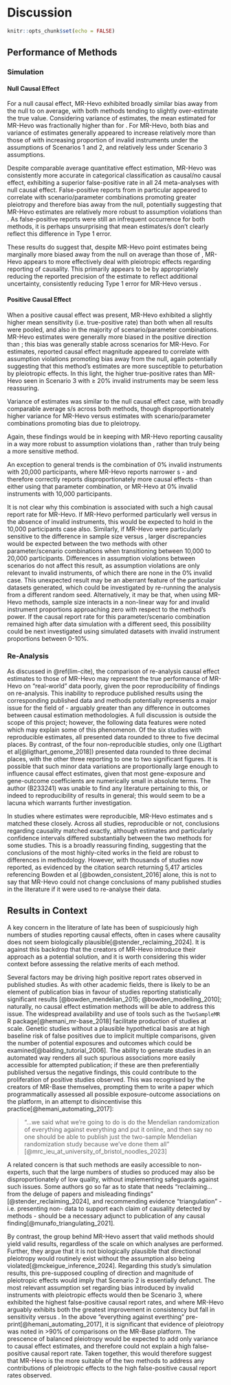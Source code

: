 # Discussion

```r
knitr::opts_chunk$set(echo = FALSE)
```


## Performance of Methods 

### Simulation

#### Null Causal Effect
\leavevmode\newline For a null causal effect, MR-Hevo exhibited broadly similar bias away from the null to \acr{WME} on average, with both methods tending to slightly over-estimate the true value. Considering variance of estimates, the mean estimated \acr{SE} for MR-Hevo was fractionally higher than for \acr{WME}. For MR-Hevo, both bias and variance of estimates generally appeared to increase relatively more than those of \acr{WME} with increasing proportion of invalid instruments under the assumptions of Scenarios 1 and 2, and relatively less under Scenario 3 assumptions.

Despite comparable average quantitative effect estimation, MR-Hevo was consistently more accurate in categorical classification as causal/no causal effect, exhibiting a superior false-positive rate in all 24 meta-analyses with null causal effect. False-positive reports from \acr{WME} in particular appeared to correlate with scenario/parameter combinations promoting greater pleiotropy and therefore bias away from the null, potentially suggesting that MR-Hevo estimates are relatively more robust to assumption violations than \acr{WME}. As false-positive reports were still an infrequent occurrence for both methods, it is perhaps unsurprising that mean estimates/\acr{SE}s don't clearly reflect this difference in Type 1 error. 

These results do suggest that, despite MR-Hevo point estimates being marginally more biased away from the null on average than those of \acr{WME}, MR-Hevo appears to more effectively deal with pleiotropic effects regarding reporting of causality. This primarily appears to be by appropriately reducing the reported precision of the estimate to reflect additional uncertainty, consistently reducing Type 1 error for MR-Hevo versus \acr{WME}. 

#### Positive Causal Effect
\leavevmode\newline When a positive causal effect was present, MR-Hevo exhibited a slightly higher mean sensitivity (i.e. true-positive rate) than \acr{WME} both when all results were pooled, and also in the majority of scenario/parameter combinations. MR-Hevo estimates were generally more biased in the positive direction than \acr{WME}; this bias was generally stable across scenarios for MR-Hevo. For \acr{WME} estimates, reported causal effect magnitude appeared to correlate with assumption violations promoting bias away from the null, again potentially suggesting that this method's estimates are more susceptible to peturbation by pleiotropic effects. In this light, the higher true-positive rates than MR-Hevo seen in Scenario 3 with $\ge$ 20% invalid instruments may be seem less reassuring. 

Variance of estimates was similar to the null causal effect case, with broadly comparable average \acr{SE}s/\acr{CI}s across both methods, though disproportionately higher variance for MR-Hevo versus \acr{WME} estimates with scenario/parameter combinations promoting bias due to pleiotropy.

Again, these findings would be in keeping with MR-Hevo reporting causality in a way more robust to assumption violations than \acr{WME}, rather than \acr{WME} truly being a more sensitive method.

An exception to general trends is the combination of 0% invalid instruments with 20,000 participants, where MR-Hevo reports narrower \acr{CI}s - and therefore correctly reports disproportionately more causal effects - than either \acr{WME} using that parameter combination, or MR-Hevo at 0% invalid instruments with 10,000 participants.

It is not clear why this combination is associated with such a high causal report rate for MR-Hevo. If MR-Hevo performed particularly well versus \acr{WME} in the absence of invalid instruments, this would be expected to hold in the 10,000 participants case also. Similarly, if MR-Hevo were particularly sensitive to the difference in sample size versus \acr{WME}, larger discrepancies would be expected between the two methods with other parameter/scenario combinations when transitioning between 10,000 to 20,000 participants. Differences in assumption violations between scenarios do not affect this result, as assumption violations are only relevant to invalid instruments, of which there are none in the 0% invalid case. This unexpected result may be an aberrant feature of the particular datasets generated, which could be investigated by re-running the analysis from a different random seed. Alternatively, it may be that, when using MR-Hevo methods, sample size interacts in a non-linear way for and invalid instrument proportions approaching zero with respect to the method's power. If the causal report rate for this parameter/scenario combination remained high after data simulation with a different seed, this possibility could be next investigated using simulated datasets with invalid instrument proportions between 0-10%.

### Re-Analysis

As discussed in \@ref(lim-cite), the comparison of re-analysis \acr{WME} causal effect estimates to those of MR-Hevo may represent the true performance of MR-Hevo on "real-world" data poorly, given the poor reproducibility of \acr{WME} findings on re-analysis. This inability to reproduce published results using the corresponding published data and methods potentially represents a major issue for the field of \acr{MR} - arguably greater than any difference in outcomes between causal estimation methodologies. A full discussion is outside the scope of this project; however, the following data features were noted which may explain some of this phenomenon. Of the six studies with reproducible \acr{WME} estimates, all presented data rounded to three to five decimal places. By contrast, of the four non-reproducible studies, only one (Ligthart et al[@ligthart_genome_2018]) presented data rounded to three decimal places, with the other three reporting to one to two significant figures. It is possible that such minor data variations are proportionally large enough to influence causal effect estimates, given that most gene-exposure and gene-outcome coefficients are numerically small in absolute terms. The author (B233241) was unable to find any literature pertaining to this, or indeed to reproducibility of \acr{MR} results in general; this would seem to be a lacuna which warrants further investigation.

In studies where \acr{WME} estimates were reproducible, MR-Hevo estimates and \acr{CI}s matched these closely. Across all studies, reproducible or not, conclusions regarding causality matched exactly, although estimates and particularly confidence intervals differed substantially between the two methods for some studies. This is a broadly reassuring finding, suggesting that the conclusions of the most highly-cited works in the field are robust to differences in methodology. However, with thousands of \acr{MR} studies now reported, as evidenced by the citation search returning 5,417 articles referencing Bowden et al [@bowden_consistent_2016] alone, this is not to say that MR-Hevo could not change conclusions of many published \acr{MR} studies in the literature if it were used to re-analyse their data.

## Results in Context

A key concern in the \acr{MR} literature of late has been of suspiciously high numbers of studies reporting causal effects, often in cases where causality does not seem biologically plausible[@stender_reclaiming_2024]. It is against this backdrop that the creators of MR-Hevo introduce their approach as a potential solution, and it is worth considering this wider context before assessing the relative merits of each method.

Several factors may be driving high positive report rates observed in published \acr{MR} studies. As with other academic fields, there is likely to be an element of publication bias in favour of studies reporting statistically significant results [@bowden_mendelian_2015; @bowden_modelling_2010]; naturally, no causal effect estimation methods will be able to address this issue. The widespread availability and use of tools such as the `TwoSampleMR` R package[@hemani_mr-base_2018] facilitate production of \acr{MR} studies at scale. Genetic studies without a plausible hypothetical basis are at high baseline risk of false positives due to implicit multiple comparisons, given the number of potential exposures and outcomes which could be examined[@balding_tutorial_2006]. The ability to generate \acr{MR} studies in an automated way renders all such spurious associations more easily accessible for attempted publication; if these are then preferentially published versus the negative findings, this could contribute to the proliferation of positive \acr{MR} studies observed. This was recognised by the creators of MR-Base themselves, prompting them to write a paper which programmatically assessed all possible exposure-outcome associations on the platform, in an attempt to disincentivise this practice[@hemani_automating_2017]:

>"...we said what we're going to do is do the Mendelian randomization of everything against everything and put it online, and then say no one should be able to publish just the two-sample Mendelian randomization study because we've done them all" [@mrc_ieu_at_university_of_bristol_noodles_2023]

A related concern is that such methods are easily accessible to non-experts, such that the large numbers of studies so produced may also be disproportionately of low quality, without implementing safeguards against such issues. Some authors go so far as to state that \acr{MR} needs "reclaiming...from the deluge of papers and misleading findings" [@stender_reclaiming_2024], and recommending evidence "triangulation" - i.e. presenting non-\acr{MR} data to support each claim of causality detected by \acr{MR} methods - should be a necessary adjunct to publication of any causal \acr{MR} finding[@munafo_triangulating_2021].

By contrast, the group behind MR-Hevo assert that valid methods should yield valid results, regardless of the scale on which analyses are performed. Further, they argue that it is not biologically plausible that directional pleiotropy would routinely exist without the \acr{InSIDE} assumption also being violated[@mckeigue_inference_2024]. Regarding this study's simulation results, this pre-supposed coupling of direction and magnitude of pleiotropic effects would imply that Scenario 2 is essentially defunct. The most relevant assumption set regarding bias introduced by invalid instruments with pleiotropic effects would then be Scenario 3, where \acr{WME} exhibited the highest false-positive causal report rates, and where MR-Hevo arguably exhibits both the greatest improvement in consistency but fall in sensitivity versus \acr{WME}. In the above "everything against everthing" pre-print[@hemani_automating_2017], it is significant that evidence of pleiotropy was noted in >90% of comparisons on the MR-Base platform. The prescence of balanced pleiotropy would be expected to add only variance to causal effect estimates, and therefore could not explain a high false-positive causal report rate. Taken together, this would therefore suggest that MR-Hevo is the more suitable of the two methods to address any contributions of pleiotropic effects to the high false-positive causal report rates observed.

<!-- ?Resources e.g. compute -->



\newpage
